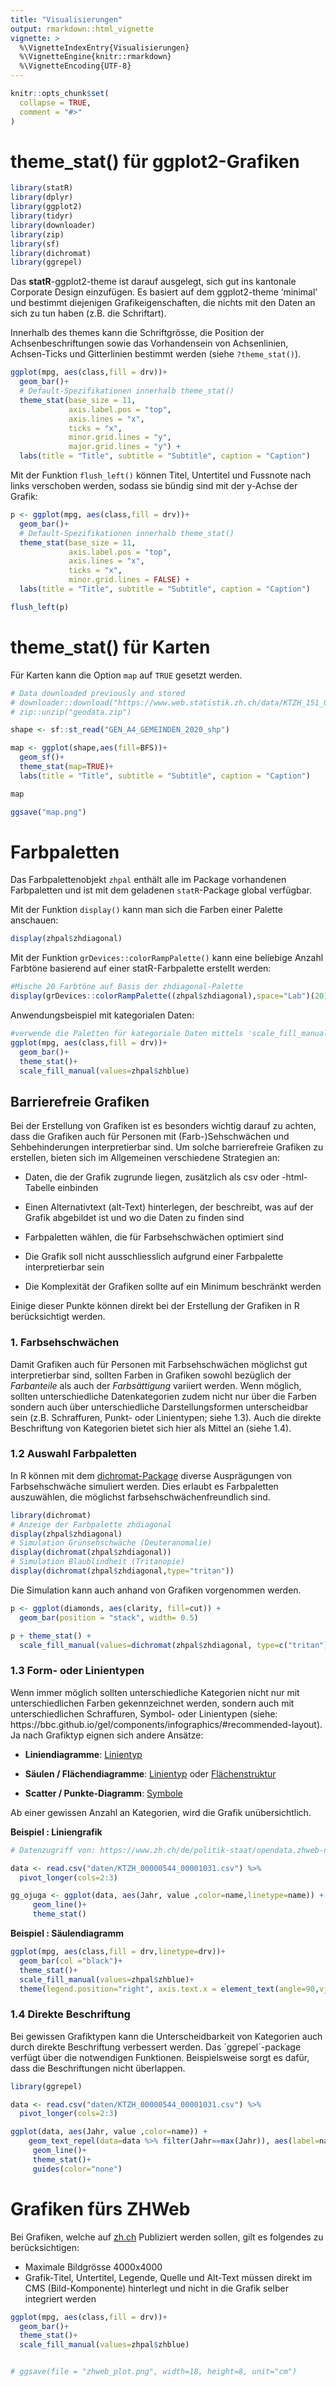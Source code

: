 ```yaml
---
title: "Visualisierungen"
output: rmarkdown::html_vignette
vignette: >
  %\VignetteIndexEntry{Visualisierungen}
  %\VignetteEngine{knitr::rmarkdown}
  %\VignetteEncoding{UTF-8}
---
```


```r
knitr::opts_chunk$set(
  collapse = TRUE,
  comment = "#>"
)
```

# theme_stat() für ggplot2-Grafiken

```r
library(statR)
library(dplyr)
library(ggplot2)
library(tidyr)
library(downloader)
library(zip)
library(sf)
library(dichromat)
library(ggrepel)
```

Das **statR**-ggplot2-theme ist darauf ausgelegt, sich gut ins kantonale Corporate Design einzufügen. Es basiert auf dem ggplot2-theme 'minimal' und bestimmt diejenigen Grafikeigenschaften, die nichts mit den Daten an sich zu tun haben (z.B. die Schriftart).  

Innerhalb des themes kann die Schriftgrösse, die Position der Achsenbeschriftungen sowie das Vorhandensein von Achsenlinien, Achsen-Ticks und Gitterlinien bestimmt werden (siehe `?theme_stat()`).

```r
ggplot(mpg, aes(class,fill = drv))+
  geom_bar()+
  # Default-Spezifikationen innerhalb theme_stat()
  theme_stat(base_size = 11,
             axis.label.pos = "top",
             axis.lines = "x",
             ticks = "x",
             minor.grid.lines = "y",
             major.grid.lines = "y") +
  labs(title = "Title", subtitle = "Subtitle", caption = "Caption")
```


Mit der Funktion `flush_left()` können Titel, Untertitel und Fussnote nach links verschoben werden, sodass sie bündig sind mit der y-Achse der Grafik:

```r
p <- ggplot(mpg, aes(class,fill = drv))+
  geom_bar()+
  # Default-Spezifikationen innerhalb theme_stat()
  theme_stat(base_size = 11,
             axis.label.pos = "top",
             axis.lines = "x",
             ticks = "x",
             minor.grid.lines = FALSE) +
  labs(title = "Title", subtitle = "Subtitle", caption = "Caption")

flush_left(p)
```


# theme_stat() für Karten

Für Karten kann die Option `map` auf `TRUE` gesetzt werden.
```r
# Data downloaded previously and stored
# downloader::download("https://www.web.statistik.zh.ch/data/KTZH_151_Gemeinde2020.zip","geodata.zip")
# zip::unzip("geodata.zip")

shape <- sf::st_read("GEN_A4_GEMEINDEN_2020_shp")

map <- ggplot(shape,aes(fill=BFS))+
  geom_sf()+
  theme_stat(map=TRUE)+
  labs(title = "Title", subtitle = "Subtitle", caption = "Caption")

map

ggsave("map.png")
```



# Farbpaletten

Das Farbpalettenobjekt `zhpal` enthält alle im Package vorhandenen Farbpaletten und ist mit dem geladenen `statR`-Package global verfügbar. 

Mit der Funktion `display()` kann man sich die Farben einer Palette anschauen:

```r
display(zhpal$zhdiagonal)
```

Mit der Funktion `grDevices::colorRampPalette()` kann eine beliebige Anzahl Farbtöne basierend auf einer statR-Farbpalette erstellt werden:

```r
#Mische 20 Farbtöne auf Basis der zhdiagonal-Palette
display(grDevices::colorRampPalette((zhpal$zhdiagonal),space="Lab")(20))
```

Anwendungsbeispiel mit kategorialen Daten:

```r
#verwende die Paletten für kategoriale Daten mittels 'scale_fill_manual'
ggplot(mpg, aes(class,fill = drv))+
  geom_bar()+
  theme_stat()+
  scale_fill_manual(values=zhpal$zhblue)
```

## Barrierefreie Grafiken

Bei der Erstellung von Grafiken ist es besonders wichtig darauf zu achten, dass die Grafiken auch für Personen mit (Farb-)Sehschwächen und Sehbehinderungen interpretierbar sind. Um solche barrierefreie Grafiken zu erstellen, bieten sich im Allgemeinen verschiedene Strategien an:

- Daten, die der Grafik zugrunde liegen, zusätzlich als csv oder -html-Tabelle einbinden

- Einen Alternativtext (alt-Text) hinterlegen, der beschreibt, was auf der Grafik abgebildet ist und wo die Daten zu finden sind

- Farbpaletten wählen, die für Farbsehschwächen optimiert sind

- Die Grafik soll nicht ausschliesslich aufgrund einer Farbpalette interpretierbar sein

- Die Komplexität der Grafiken sollte auf ein Minimum beschränkt werden

Einige dieser Punkte können direkt bei der Erstellung der Grafiken in R berücksichtigt werden.

### 1. Farbsehschwächen

Damit Grafiken auch für Personen mit Farbsehschwächen möglichst gut interpretierbar sind, sollten Farben in Grafiken sowohl bezüglich der *Farbanteile* als auch der *Farbsättigung* variiert werden. Wenn möglich, sollten unterschiedliche Datenkategorien zudem nicht nur über die Farben sondern auch über unterschiedliche Darstellungsformen unterscheidbar sein (z.B. Schraffuren, Punkt- oder Linientypen; siehe 1.3). Auch die direkte Beschriftung von Kategorien bietet sich hier als Mittel an (siehe 1.4).

### 1.2 Auswahl Farbpaletten

In R können mit dem [dichromat-Package](https://cran.r-project.org/web/packages/dichromat/index.html) diverse Ausprägungen von Farbsehschwäche simuliert werden. Dies erlaubt es Farbpaletten auszuwählen, die möglichst farbsehschwächenfreundlich sind.

```r
library(dichromat)
# Anzeige der Farbpalette zhdiagonal
display(zhpal$zhdiagonal)
# Simulation Grünsehschwäche (Deuteranomalie)
display(dichromat(zhpal$zhdiagonal))
# Simulation Blaublindheit (Tritanopie)
display(dichromat(zhpal$zhdiagonal,type="tritan"))
```

Die Simulation kann auch anhand von Grafiken vorgenommen werden.

```r
p <- ggplot(diamonds, aes(clarity, fill=cut)) + 
  geom_bar(position = "stack", width= 0.5)

p + theme_stat() +
  scale_fill_manual(values=dichromat(zhpal$zhdiagonal, type=c("tritan")))
```

### 1.3 Form- oder Linientypen 

Wenn immer möglich sollten unterschiedliche Kategorien nicht nur mit unterschiedlichen Farben gekennzeichnet werden, sondern auch mit unterschiedlichen Schraffuren, Symbol- oder Linientypen (siehe: https://bbc.github.io/gel/components/infographics/#recommended-layout). Ja nach Grafiktyp eignen sich andere Ansätze:

- __Liniendiagramme__: [Linientyp](https://ggplot2.tidyverse.org/reference/aes_linetype_size_shape.html)

- __Säulen / Flächendiagramme__: [Linientyp](https://ggplot2.tidyverse.org/reference/aes_linetype_size_shape.html) oder [Flächenstruktur](Flächen schraffieren : https://coolbutuseless.github.io/package/ggpattern/articles/pattern-circle.html#the-density-aesthetic-as-a-mapped-aesthetic-1)

- __Scatter / Punkte-Diagramm__: [Symbole](https://ggplot2.tidyverse.org/reference/aes_linetype_size_shape.html)

<i class="fa fa-exclamation-circle" aria-hidden="true"></i> Ab einer gewissen Anzahl an Kategorien, wird die Grafik unübersichtlich.

__Beispiel : Liniengrafik__

```r

# Datenzugriff von: https://www.zh.ch/de/politik-staat/opendata.zhweb-noredirect.zhweb-cache.html?keywords=ogd#/datasets/544@oberjugendanwaltschaft-kanton-zuerich/distributions/1031

data <- read.csv("daten/KTZH_00000544_00001031.csv") %>% 
  pivot_longer(cols=2:3)

gg_ojuga <- ggplot(data, aes(Jahr, value ,color=name,linetype=name)) + 
     geom_line()+
     theme_stat()
```

__Beispiel : Säulendiagramm__

```r
ggplot(mpg, aes(class,fill = drv,linetype=drv))+
  geom_bar(col ="black")+
  theme_stat()+
  scale_fill_manual(values=zhpal$zhblue)+
  theme(legend.position="right", axis.text.x = element_text(angle=90,vjust = 0.5, hjust=0))

```

### 1.4 Direkte Beschriftung

Bei gewissen Grafiktypen kann die Unterscheidbarkeit von Kategorien auch durch direkte Beschriftung verbessert werden. Das ´ggrepel´-package verfügt über die notwendigen Funktionen. Beispielsweise sorgt es dafür, dass die Beschriftungen nicht überlappen.

```r
library(ggrepel)

data <- read.csv("daten/KTZH_00000544_00001031.csv") %>% 
  pivot_longer(cols=2:3)

ggplot(data, aes(Jahr, value ,color=name)) + 
    geom_text_repel(data=data %>% filter(Jahr==max(Jahr)), aes(label=name), direction = "y") +
     geom_line()+
     theme_stat()+
     guides(color="none")
```


# Grafiken fürs ZHWeb

Bei Grafiken, welche auf [zh.ch](zh.ch) Publiziert werden sollen, gilt es folgendes zu berücksichtigen:

- Maximale Bildgrösse 4000x4000
- Grafik-Titel, Untertitel, Legende, Quelle und Alt-Text müssen direkt im CMS (Bild-Komponente) hinterlegt und nicht in die Grafik selber integriert werden

```r

ggplot(mpg, aes(class,fill = drv))+
  geom_bar()+
  theme_stat()+
  scale_fill_manual(values=zhpal$zhblue)


# ggsave(file = "zhweb_plot.png", width=18, height=8, unit="cm")

```
